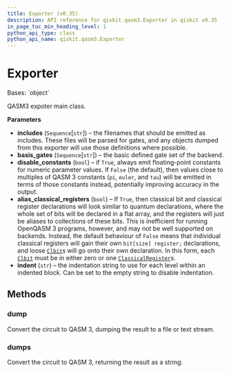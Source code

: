 ```yaml
---
title: Exporter (v0.35)
description: API reference for qiskit.qasm3.Exporter in qiskit v0.35
in_page_toc_min_heading_level: 1
python_api_type: class
python_api_name: qiskit.qasm3.Exporter
---
```


# Exporter

<Class id="qiskit.qasm3.Exporter" isDedicatedPage={true} github="https://github.com/qiskit/qiskit/tree/stable/0.20/qiskit/qasm3/exporter.py" signature="Exporter(includes=('stdgates.inc'), basis_gates=('U'), disable_constants=False, alias_classical_registers=False, indent=' ')" modifiers="class">
  Bases: `object`

  QASM3 expoter main class.

  **Parameters**

  *   **includes** (`Sequence`\[`str`]) – the filenames that should be emitted as includes. These files will be parsed for gates, and any objects dumped from this exporter will use those definitions where possible.
  *   **basis\_gates** (`Sequence`\[`str`]) – the basic defined gate set of the backend.
  *   **disable\_constants** (`bool`) – if `True`, always emit floating-point constants for numeric parameter values. If `False` (the default), then values close to multiples of QASM 3 constants (`pi`, `euler`, and `tau`) will be emitted in terms of those constants instead, potentially improving accuracy in the output.
  *   **alias\_classical\_registers** (`bool`) – If `True`, then classical bit and classical register declarations will look similar to quantum declarations, where the whole set of bits will be declared in a flat array, and the registers will just be aliases to collections of these bits. This is inefficient for running OpenQASM 3 programs, however, and may not be well supported on backends. Instead, the default behaviour of `False` means that individual classical registers will gain their own `bit[size] register;` declarations, and loose [`Clbit`](qiskit.circuit.Clbit "qiskit.circuit.Clbit")s will go onto their own declaration. In this form, each [`Clbit`](qiskit.circuit.Clbit "qiskit.circuit.Clbit") must be in either zero or one [`ClassicalRegister`](qiskit.circuit.ClassicalRegister "qiskit.circuit.ClassicalRegister")s.
  *   **indent** (`str`) – the indentation string to use for each level within an indented block. Can be set to the empty string to disable indentation.

  ## Methods

  <span id="qiskit-qasm3-exporter-dump" />

  ### dump

  <Function id="qiskit.qasm3.Exporter.dump" signature="Exporter.dump(circuit, stream)">
    Convert the circuit to QASM 3, dumping the result to a file or text stream.
  </Function>

  <span id="qiskit-qasm3-exporter-dumps" />

  ### dumps

  <Function id="qiskit.qasm3.Exporter.dumps" signature="Exporter.dumps(circuit)">
    Convert the circuit to QASM 3, returning the result as a string.
  </Function>
</Class>

